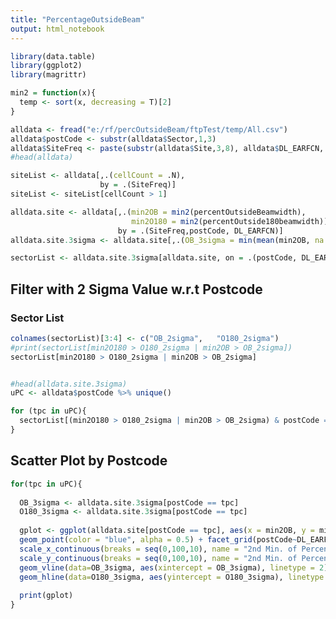 ---
title: "PercentageOutsideBeam"
output: html_notebook
---

```{r importData, echo=FALSE}
library(data.table)
library(ggplot2)
library(magrittr)

min2 = function(x){
  temp <- sort(x, decreasing = T)[2]
}

alldata <- fread("e:/rf/percOutsideBeam/ftpTest/temp/All.csv")
alldata$postCode <- substr(alldata$Sector,1,3)
alldata$SiteFreq <- paste(substr(alldata$Site,3,8), alldata$DL_EARFCN, sep = "_")
#head(alldata)

siteList <- alldata[,.(cellCount = .N),
                    by = .(SiteFreq)]
siteList <- siteList[cellCount > 1]

alldata.site <- alldata[,.(min2OB = min2(percentOutsideBeamwidth),
                           min2O180 = min2(percentOutside180beamwidth)),
                        by = .(SiteFreq,postCode, DL_EARFCN)]
alldata.site.3sigma <- alldata.site[,.(OB_3sigma = min(mean(min2OB, na.rm = T) + 2*sd(min2OB, na.rm = T), 100, na.rm = T), O180_3sigma = min(mean(min2O180, na.rm = T) + 2*sd(min2O180, na.rm = T), 100, na.rm = T)), by=.(postCode, DL_EARFCN)]

sectorList <- alldata.site.3sigma[alldata.site, on = .(postCode, DL_EARFCN)]

```




## Filter with 2 Sigma Value w.r.t Postcode


### Sector List

```{r 3sigma, echo=FALSE}
colnames(sectorList)[3:4] <- c("OB_2sigma",   "O180_2sigma")
#print(sectorList[min2O180 > O180_2sigma | min2OB > OB_2sigma])
sectorList[min2O180 > O180_2sigma | min2OB > OB_2sigma]


#head(alldata.site.3sigma)
uPC <- alldata$postCode %>% unique()

for (tpc in uPC){
  sectorList[(min2O180 > O180_2sigma | min2OB > OB_2sigma) & postCode == tpc] %>% print()
}

```

## Scatter Plot by Postcode


```{r plot, echo=FALSE}
for(tpc in uPC){
  
  OB_3sigma <- alldata.site.3sigma[postCode == tpc]
  O180_3sigma <- alldata.site.3sigma[postCode == tpc]
  
  gplot <- ggplot(alldata.site[postCode == tpc], aes(x = min2OB, y = min2O180))+
  geom_point(color = "blue", alpha = 0.5) + facet_grid(postCode~DL_EARFCN) +
  scale_x_continuous(breaks = seq(0,100,10), name = "2nd Min. of Percentage of Outside beam")+
  scale_y_continuous(breaks = seq(0,100,10), name = "2nd Min. of Percentage of outside 180") +
  geom_vline(data=OB_3sigma, aes(xintercept = OB_3sigma), linetype = 2) + 
  geom_hline(data=O180_3sigma, aes(yintercept = O180_3sigma), linetype = 2) 
  
  print(gplot)
}
```



